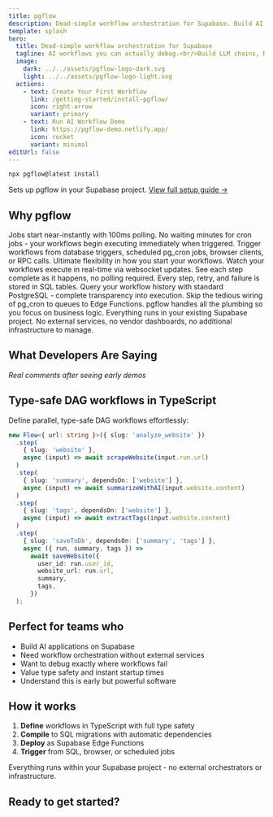 ```yaml
---
title: pgflow
description: Dead-simple workflow orchestration for Supabase. Build AI workflows you can actually debug with <100ms startup and full observability.
template: splash
hero:
  title: Dead-simple workflow orchestration for Supabase
  tagline: AI workflows you can actually debug.<br/>Build LLM chains, RAG pipelines, and AI workflows with zero external services.
  image:
    dark: ../../assets/pgflow-logo-dark.svg
    light: ../../assets/pgflow-logo-light.svg
  actions:
    - text: Create Your First Workflow
      link: /getting-started/install-pgflow/
      icon: right-arrow
      variant: primary
    - text: Run AI Workflow Demo
      link: https://pgflow-demo.netlify.app/
      icon: rocket
      variant: minimal
editUrl: false
---
```



<div class="quickstart-section">

```bash
npx pgflow@latest install
```

<div class="quickstart-caption">Sets up pgflow in your Supabase project. <a href="/getting-started/install-pgflow/">View full setup guide →</a></div>

</div>

## Why pgflow

<CardGrid>
  <Card title="⚡ < 100ms job startup">
    Jobs start near-instantly with 100ms polling. No waiting minutes for cron jobs - your workflows begin executing immediately when triggered.
  </Card>

  <Card title="🔌 Run from anywhere">
    Trigger workflows from database triggers, scheduled pg_cron jobs, browser clients, or RPC calls. Ultimate flexibility in how you start your workflows.
  </Card>

  <Card title="📡 Realtime progress tracking">
    Watch your workflows execute in real-time via websocket updates. See each step complete as it happens, no polling required.
  </Card>

  <Card title="👁️ Full observability">
    Every step, retry, and failure is stored in SQL tables. Query your workflow history with standard PostgreSQL - complete transparency into execution.
  </Card>

  <Card title="✨ No boilerplate">
    Skip the tedious wiring of pg_cron to queues to Edge Functions. pgflow handles all the plumbing so you focus on business logic.
  </Card>

  <Card title="📦 Zero new infrastructure">
    Everything runs in your existing Supabase project. No external services, no vendor dashboards, no additional infrastructure to manage.
  </Card>
</CardGrid>

## What Developers Are Saying

*Real comments after seeing early demos*

<TestimonialCarousel />

## Type-safe DAG workflows in TypeScript

Define parallel, type-safe DAG workflows effortlessly:

```typescript
new Flow<{ url: string }>({ slug: 'analyze_website' })
  .step(
    { slug: 'website' },
    async (input) => await scrapeWebsite(input.run.url)
  )
  .step(
    { slug: 'summary', dependsOn: ['website'] },
    async (input) => await summarizeWithAI(input.website.content)
  )
  .step(
    { slug: 'tags', dependsOn: ['website'] },
    async (input) => await extractTags(input.website.content)
  )
  .step(
    { slug: 'saveToDb', dependsOn: ['summary', 'tags'] },
    async ({ run, summary, tags }) =>
      await saveWebsite({
        user_id: run.user_id,
        website_url: run.url,
        summary,
        tags,
      })
  );
```

## Perfect for teams who

- Build AI applications on Supabase
- Need workflow orchestration without external services
- Want to debug exactly where workflows fail
- Value type safety and instant startup times
- Understand this is early but powerful software

## How it works

1. **Define** workflows in TypeScript with full type safety
2. **Compile** to SQL migrations with automatic dependencies
3. **Deploy** as Supabase Edge Functions
4. **Trigger** from SQL, browser, or scheduled jobs

Everything runs within your Supabase project - no external orchestrators or infrastructure.

## Ready to get started?

<CardGrid>
  <LinkCard
    title="Check Demo app"
    href="https://pgflow-demo.netlify.app/"
    description="Try out the app that uses pgflow under the hood"
  />
  <LinkCard
    title="Install pgflow"
    href="/getting-started/install-pgflow/"
    description="Install pgflow into your Supabase project in few minutes"
  />
</CardGrid>
